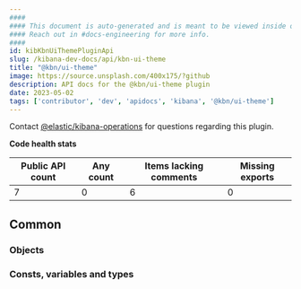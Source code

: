 ```yaml
---
####
#### This document is auto-generated and is meant to be viewed inside our experimental, new docs system.
#### Reach out in #docs-engineering for more info.
####
id: kibKbnUiThemePluginApi
slug: /kibana-dev-docs/api/kbn-ui-theme
title: "@kbn/ui-theme"
image: https://source.unsplash.com/400x175/?github
description: API docs for the @kbn/ui-theme plugin
date: 2023-05-02
tags: ['contributor', 'dev', 'apidocs', 'kibana', '@kbn/ui-theme']
---
```




Contact [@elastic/kibana-operations](https://github.com/orgs/elastic/teams/kibana-operations) for questions regarding this plugin.

**Code health stats**

| Public API count  | Any count | Items lacking comments | Missing exports |
|-------------------|-----------|------------------------|-----------------|
| 7 | 0 | 6 | 0 |

## Common

### Objects
<DocDefinitionList data={kbnUiThemeObj.common.objects}/>

### Consts, variables and types
<DocDefinitionList data={kbnUiThemeObj.common.misc}/>

